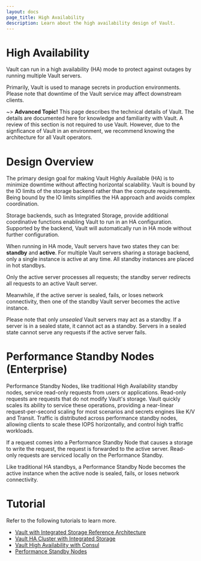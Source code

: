 ```yaml
---
layout: docs
page_title: High Availability
description: Learn about the high availability design of Vault.
---
```


# High Availability

Vault can run in a high availability (HA) mode to protect against outages by running multiple Vault servers.

Primarily, Vault is used to manage secrets in production environments. Please note that downtime of the Vault service may affect downstream clients.

~> **Advanced Topic!** This page describes the technical details
of Vault. The details are documented here for knowledge and familiarity with Vault. A review of this section is not required to use Vault. However, due to the signficance of Vault in an environment, we recommend knowing the architecture for all Vault operators.

# Design Overview

The primary design goal for making Vault Highly Available (HA) is to
minimize downtime without affecting horizontal scalability. Vault is
bound by the IO limits of the storage backend rather than the compute
requirements. Being bound by the IO limits simplifies the HA approach and avoids complex
coordination.

Storage backends, such as Integrated Storage, provide additional coordinative
functions enabling Vault to run in an HA configuration. Supported
by the backend, Vault will automatically run in HA mode without further
configuration.

When running in HA mode, Vault servers have two states they
can be: **standby** and **active**. For multiple Vault servers sharing a storage
backend, only a single instance is active at any time. All standby instances are placed in hot standbys.

Only the active server processes all requests; the standby server redirects all requests to an active Vault server.

Meanwhile, if the active server is sealed, fails, or loses network connectivity,
then one of the standby Vault server becomes the active instance.

Please note that only _unsealed_ Vault servers may act as a standby.
If a server is in a sealed state, it cannot act as a standby. Servers in a sealed state cannot
 serve any requests if the active server fails.

# Performance Standby Nodes (Enterprise)

Performance Standby Nodes, like traditional High Availability standby
nodes, service read-only requests from users or applications.
Read-only requests are requests that do not modify Vault's storage. Vault quickly scales its ability to service these operations,
providing a near-linear request-per-second scaling for most scenarios and secrets engines like K/V and Transit. Traffic is distributed across performance standby nodes, allowing clients to scale these IOPS horizontally, and control high traffic workloads.

If a request comes into a Performance Standby Node that causes a storage to write
the request, the request is forwarded to the active server. Read-only requests are serviced locally on the Performance Standby.

Like traditional HA standbys, a Performance Standby Node becomes the active instance when the active node is sealed, fails, or loses
network connectivity.

# Tutorial 

Refer to the following tutorials to learn more.

- [Vault with Integrated Storage Reference Architecture](https://learn.hashicorp.com/tutorials/vault/raft-reference-architecture)
- [Vault HA Cluster with Integrated Storage](https://learn.hashicorp.com/tutorials/vault/raft-storage)
- [Vault High Availability with Consul](https://learn.hashicorp.com/tutorials/vault/ha-with-consul)
- [Performance Standby Nodes](https://learn.hashicorp.com/tutorials/vault/performance-standbys)

